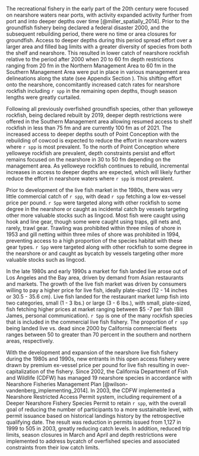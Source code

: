 The recreational fishery in the early part of the 20th century were focused on nearshore waters near ports, with activity expanded activity further from port and into deeper depths over time [@miller_spatially_2014]. Prior to the groundfish fishery being declared a federal disaster 2000, and the subsequent rebuilding period, there were no time or area closures for groundfish. Access to deeper depths during this period spread effort over a larger area and filled bag limits with a greater diversity of species from both the shelf and nearshore. This resulted in lower catch of nearshore rockfish relative to the period after 2000 when 20 to 60 fm depth restrictions ranging from 20 fm in the Northern Management Area to 60 fm in the Southern Management Area were put in place in various management area delineations along the state (see Appendix Section \ref{ca-man}). This shifting effort onto the nearshore, concomitantly increased catch rates for nearshore rockfish including `r spp` in the remaining open depths, though season lengths were greatly curtailed.   

Following  all previously overfished groundfish species, other than yelloweye rockfish, being declared rebuilt by 2019, deeper depth restrictions were offered in the Southern Management area allowing resumed access to shelf rockfish in less than 75 fm and are currently 100 fm as of 2021. The increased access to deeper depths south of Point Conception with the rebuilding of cowcod is expected to reduce the effort in nearshore waters where `r spp` is most prevalent.  To the north of Point Conception where yelloweye rockfish are prevalent, depth constraints persist and effort remains focused on the nearshore in 30 to 50 fm depending on the management area.  As yelloweye rockfish continues to rebuild, incremental increases in access to deeper depths are expected, which will likely further reduce the effort in nearshore waters where `r spp` is most prevalent.

Prior to development of the live fish market in the 1980s, there was very little commercial catch of `r spp`, with dead `r spp` fetching a low ex-vessel price per pound. `r Spp` were targeted along with other rockfish to some degree in the nearshore or caught as incidental catch by vessels targeting other more valuable stocks such as lingcod.  Most fish were caught using hook and line gear, though some were caught using traps, gill nets and, rarely, trawl gear. Trawling was prohibited within three miles of shore in 1953 and gill netting within three miles of shore was prohibited in 1994, preventing access to a high proportion of the species habitat with these gear types. `r Spp` were targeted along with other rockfish to some degree in the nearshore or and caught as bycatch by vessels targeting other more valuable stocks such as lingcod.

In the late 1980s and early 1990s a market for fish landed live arose out of Los Angeles and the Bay area, driven by demand from Asian restaurants and markets. The growth of the live fish market was driven by consumers willing to pay a higher price for live fish, ideally plate-sized (12 - 14 inches or 30.5 - 35.6 cm). Live fish landed for the restaurant market lump fish into two categories, small (1 - 3 lbs.) or large (3 - 6 lbs.), with small, plate-sized, fish fetching higher prices at market ranging between $5 -7 per fish (Bill James, personal communication). `r Spp` is one of the many rockfish species that is included in the commercial live fish fishery. The proportion of `r spp` being landed live vs. dead since 2000 by California commercial fleets ranges between 50 to greater than 70 percent in the southern and northern areas, respectively. 
 
With the development and expansion of the nearshore live fish fishery during the 1980s and 1990s, new entrants in this open access fishery were drawn by premium ex-vessel price per pound for live fish resulting in over-capitalization of the fishery. Since 2002, the California Department of Fish and Wildlife (CDFW) has managed 19 nearshore species in accordance with Nearshore Fisheries Management Plan [@wilson-vandenberg_implementing_2014]. In 2003, the CDFW implemented a Nearshore Restricted Access Permit system, including requirement of a Deeper Nearshore Fishery Species Permit to retain `r spp`, with the overall goal of reducing the number of participants to a more sustainable level, with permit issuance based on historical landings history by the retrospective qualifying date.  The result was reduction in permits issued from 1,127 in 1999 to 505 in 2003, greatly reducing catch levels. In addition, reduced trip limits, season closures in March and April and depth restrictions were implemented to address bycatch of overfished species and associated constraints from their low catch limits.   
 
 